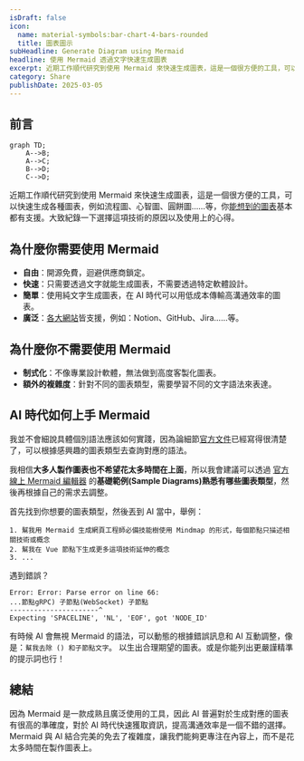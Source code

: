 ```yaml
---
isDraft: false
icon:
  name: material-symbols:bar-chart-4-bars-rounded
  title: 圖表圖示
subHeadline: Generate Diagram using Mermaid
headline: 使用 Mermaid 透過文字快速生成圖表
excerpt: 近期工作順代研究到使用 Mermaid 來快速生成圖表，這是一個很方便的工具，可以快速生成各種圖表，例如流程圖、心智圖、圓餅圖……等，你能想到的圖表基本都有支援。大致紀錄一下選擇這項技術的原因以及使用上的心得。Mermaid 與 AI 結合完美的免去了複雜度，讓我們能夠更專注在內容上，而不是花太多時間在製作圖表上。
category: Share
publishDate: 2025-03-05
---
```


## 前言

```mermaid
graph TD;
    A-->B;
    A-->C;
    B-->D;
    C-->D;
```

近期工作順代研究到使用 Mermaid 來快速生成圖表，這是一個很方便的工具，可以快速生成各種圖表，例如流程圖、心智圖、圓餅圖……等，你[能想到的圖表](https://mermaid.js.org/syntax/flowchart.html)基本都有支援。大致紀錄一下選擇這項技術的原因以及使用上的心得。

## 為什麼你需要使用 Mermaid

- **自由**：開源免費，迴避供應商鎖定。
- **快速**：只需要透過文字就能生成圖表，不需要透過特定軟體設計。
- **簡單**：使用純文字生成圖表，在 AI 時代可以用低成本傳輸高溝通效率的圖表。
- **廣泛**：[各大網站](https://mermaid.js.org/ecosystem/integrations-community.html#productivity-tools)皆支援，例如：Notion、GitHub、Jira……等。

## 為什麼你不需要使用 Mermaid

- **制式化**：不像專業設計軟體，無法做到高度客製化圖表。
- **額外的複雜度**：針對不同的圖表類型，需要學習不同的文字語法來表達。

## AI 時代如何上手 Mermaid

我並不會細說具體個別語法應該如何實踐，因為論細節[官方文件](https://mermaid.js.org/syntax/flowchart.html)已經寫得很清楚了，可以根據感興趣的圖表類型去查詢對應的語法。

我相信**大多人製作圖表也不希望花太多時間在上面**，所以我會建議可以透過 [官方線上 Mermaid 編輯器](https://mermaid-js.github.io/mermaid-live-editor/) 的**基礎範例(Sample Diagrams)熟悉有哪些圖表類型**，然後再根據自己的需求去調整。

首先找到你想要的圖表類型，然後丟到 AI 當中，舉例：

```
1. 幫我用 Mermaid 生成網頁工程師必備技能樹使用 Mindmap 的形式，每個節點只描述相關技術或概念
2. 幫我在 Vue 節點下生成更多這項技術延伸的概念
3. ...
```

<Info type="warning">

遇到錯誤？

```
Error: Error: Parse error on line 66:
...節點gRPC) 子節點(WebSocket) 子節點
----------------------^
Expecting 'SPACELINE', 'NL', 'EOF', got 'NODE_ID'
```

有時候 AI 會無視 Mermaid 的語法，可以動態的根據錯誤訊息和 AI 互動調整，像是：`幫我去除 () 和子節點文字`。 以生出合理期望的圖表。或是你能列出更嚴謹精準的提示詞也行！

</Info>

## 總結

因為 Mermaid 是一款成熟且廣泛使用的工具，因此 AI 普遍對於生成對應的圖表有很高的準確度，對於 AI 時代快速獲取資訊，提高溝通效率是一個不錯的選擇。Mermaid 與 AI 結合完美的免去了複雜度，讓我們能夠更專注在內容上，而不是花太多時間在製作圖表上。
